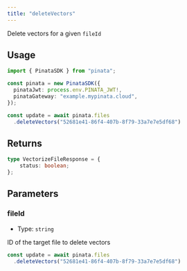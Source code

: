```yaml
---
title: "deleteVectors"
---
```


Delete vectors for a given `fileId`

## Usage

```typescript
import { PinataSDK } from "pinata";

const pinata = new PinataSDK({
  pinataJwt: process.env.PINATA_JWT!,
  pinataGateway: "example.mypinata.cloud",
});

const update = await pinata.files
  .deleteVectors("52681e41-86f4-407b-8f79-33a7e7e5df68")
```

## Returns

```typescript
type VectorizeFileResponse = {
	status: boolean;
};
```

## Parameters

### fileId

- Type: `string`

ID of the target file to delete vectors

```typescript {2}
const update = await pinata.files
  .deleteVectors("52681e41-86f4-407b-8f79-33a7e7e5df68")
```
